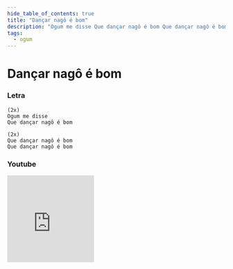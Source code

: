```yaml
---
hide_table_of_contents: true
title: "Dançar nagô é bom"
description: "Ogum me disse Que dançar nagô é bom Que dançar nagô é bom Que dançar nagô é bom"
tags:
  - ogum
---
```


# Dançar nagô é bom

### Letra

```text
(2x)
Ogum me disse
Que dançar nagô é bom

(2x)
Que dançar nagô é bom
Que dançar nagô é bom
```

### Youtube

<iframe
  width="200"
  height="200"
  src="https://www.youtube.com/embed/jaaAcX6OJLg"
  title="YouTube video player"
  frameborder="0"
  allow="accelerometer; autoplay; clipboard-write; encrypted-media; gyroscope; picture-in-picture; web-share"
  referrerpolicy="strict-origin-when-cross-origin"
  allowfullscreen
></iframe>